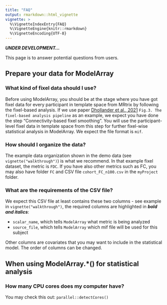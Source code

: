 ```yaml
---
title: "FAQ"
output: rmarkdown::html_vignette
vignette: >
  %\VignetteIndexEntry{FAQ}
  %\VignetteEngine{knitr::rmarkdown}
  %\VignetteEncoding{UTF-8}
---
```


***UNDER DEVELOPMENT...***

This page is to answer potential questions from users.

## Prepare your data for ModelArray
### What kind of fixel data should I use?
Before using ModelArray, you should be at the stage where you have got fixel data for every participant in template space from MRtrix by following the fixel-based analysis. If we use paper [Dhollander et al., 2021](https://doi.org/10.1016/j.neuroimage.2021.118417) `Fig.3. The fixel-based analysis pipeline` as an example, we expect you have done the step "Connectivity-based fixel smoothing". You will use the participant-level fixel data in template space from this step for further fixel-wise statistical analysis in ModelArray. We expect the file format is `mif`.

### How should I organize the data?
The example data organization shown in the demo data (see `vignette("walkthrough")`) is what we recommend. In that example fixel dataset, the metric is `FDC`. If you have also other metrics such as FC, you may also have folder `FC` and CSV file `cohort_FC_n100.csv` in the `myProject` folder.

### What are the requirements of the CSV file?
We expect this CSV file at least contains these two columns - see example in `vignette("walkthrough")`, the required columns are highlighted in ***bold and italics***:

* `scalar_name`, which tells `ModelArray` what metric is being analyzed
* `source_file`, which tells `ModelArray` which mif file will be used for this subject

Other columns are covariates that you may want to include in the statistical model. The order of columns can be changed.



## When using ModelArray.*() for statistical analysis
### How many CPU cores does my computer have?
You may check this out: `parallel::detectCores()`

